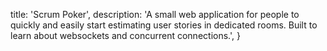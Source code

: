   title: 'Scrum Poker',
  description:
    'A small web application for people to quickly and easily start estimating user stories in dedicated rooms. Built to learn about websockets and concurrent connections.',
}
